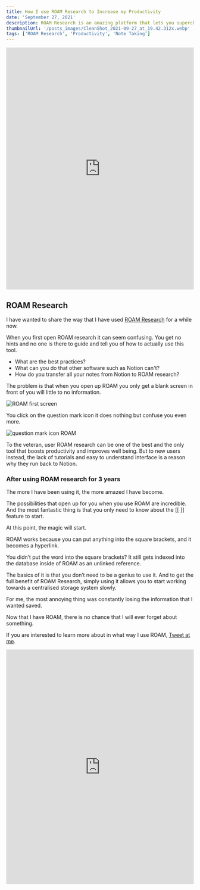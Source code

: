 ```yaml
---
title: How I use ROAM Research to Increase my Productivity
date: 'September 27, 2021'
description: ROAM Research is an amazing platform that lets you supercharge your productivity.
thumbnailUrl: '/posts_images/CleanShot_2021-09-27_at_19.42.312x.webp'
tags: ['ROAM Research', 'Productivity', 'Note Taking']
---
```


<iframe width="100%" height="650" src="https://www.youtube.com/embed/DcBAo55KiDM" title="YouTube video player" frameBorder="0" allow="accelerometer; autoplay; clipboard-write; encrypted-media; gyroscope; picture-in-picture" allowfullscreen></iframe>

## ROAM Research

I have wanted to share the way that I have used [ROAM Research](https://roamresearch.com/) for a while now.

When you first open ROAM research it can seem confusing. You get no hints and no one is there to guide and tell you of how to actually use this tool.

- What are the best practices? 
- What can you do that other software such as Notion can't? 
- How do you transfer all your notes from Notion to ROAM research?

The problem is that when you open up ROAM you only get a blank screen in front of you will little to no information.

![ROAM first screen](https://i.imgur.com/VECZJfJ.png)

You click on the question mark icon it does nothing but confuse you even more.

![question mark icon ROAM](https://i.imgur.com/XxB296E.png)

To the veteran, user ROAM research can be one of the best and the only tool that boosts productivity and improves well being. But to new users instead, the lack of tutorials and easy to understand interface is a reason why they run back to Notion.

### After using ROAM research for 3 years
 
The more I have been using it, the more amazed I have become.
 
The possibilities that open up for you when you use ROAM are incredible. And the most fantastic thing is that you only need to know about the [[ ]] feature to start.
 
At this point, the magic will start.
 
ROAM works because you can put anything into the square brackets, and it becomes a hyperlink.
 
You didn’t put the word into the square brackets? It still gets indexed into the database inside of ROAM as an unlinked reference.
 
The basics of it is that you don’t need to be a genius to use it. And to get the full benefit of ROAM Research, simply using it allows you to start working towards a centralised storage system slowly.
 
For me, the most annoying thing was constantly losing the information that I wanted saved. 
 
Now that I have ROAM, there is no chance that I will ever forget about something.
 
If you are interested to learn more about in what way I use ROAM, [Tweet at me](https://twitter.com/intent/tweet?text=Great%20article%20from%20%40yadrintsevklim%20at%20klimy.co/blog/how-i-use-roam-research-video).

<iframe width="100%" height="630" src="https://www.youtube.com/embed/DUJaQyTSA8o" title="YouTube video player" frameborder="0" allow="accelerometer; autoplay; clipboard-write; encrypted-media; gyroscope; picture-in-picture" allowfullscreen></iframe>